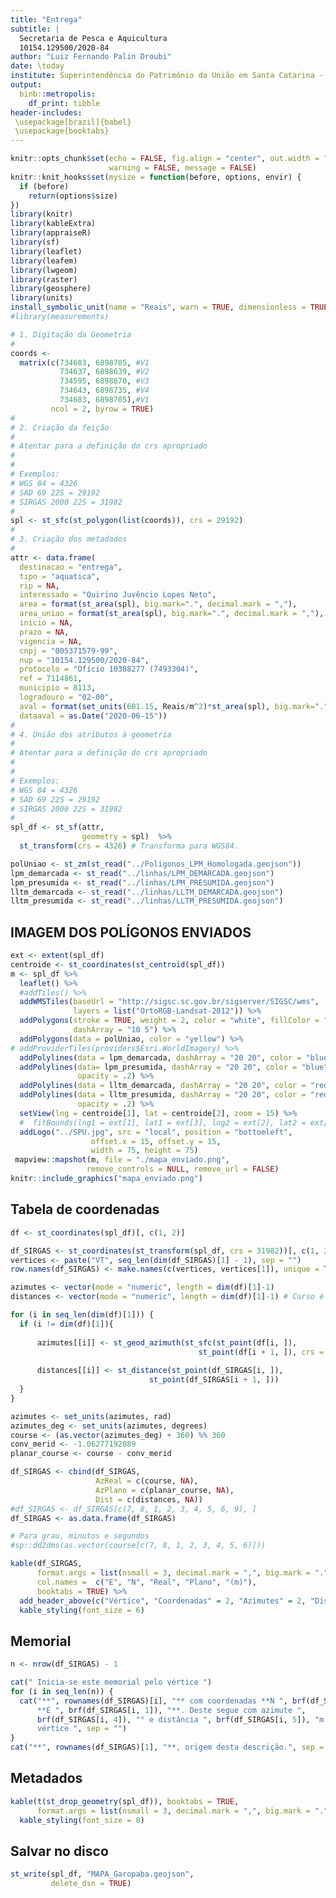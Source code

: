 ```yaml
---
title: "Entrega"
subtitle: |
  Secretaria de Pesca e Aquicultura  
  10154.129500/2020-84  
author: "Luiz Fernando Palin Droubi"
date: \today
institute: Superintendência do Patrimônio da União em Santa Catarina - SPU/SC
output: 
  binb::metropolis:
    df_print: tibble
header-includes:
 \usepackage[brazil]{babel}
 \usepackage{booktabs}
---
```


```r
knitr::opts_chunk$set(echo = FALSE, fig.align = "center", out.width = "100%", 
                      warning = FALSE, message = FALSE)
knitr::knit_hooks$set(mysize = function(before, options, envir) {
  if (before) 
    return(options$size)
})
library(knitr)
library(kableExtra)
library(appraiseR)
library(sf)
library(leaflet)
library(leafem)
library(lwgeom)
library(raster)
library(geosphere)
library(units)
install_symbolic_unit(name = "Reais", warn = TRUE, dimensionless = TRUE)
#library(measurements)
```

```r
# 1. Digitação da Geometria
#  
coords <- 
  matrix(c(734683, 6898705, #V1
           734637, 6898639, #V2
           734595, 6898670, #V3
           734643, 6898735, #V4
           734683, 6898705),#V1
         ncol = 2, byrow = TRUE)
#
# 2. Criação da feição  
#
# Atentar para a definição do crs apropriado
# 
#
# Exemplos:
# WGS 84 = 4326
# SAD 69 22S = 29192
# SIRGAS 2000 22S = 31982
#
spl <- st_sfc(st_polygon(list(coords)), crs = 29192)
#
# 3. Criação dos metadados  
#
attr <- data.frame(
  destinacao = "entrega",
  tipo = "aquatica",
  rip = NA,
  interessado = "Quirino Juvêncio Lopes Neto",
  area = format(st_area(spl), big.mark=".", decimal.mark = ","),
  area_uniao = format(st_area(spl), big.mark=".", decimal.mark = ","),
  inicio = NA,
  prazo = NA,
  vigencia = NA,
  cnpj = "005371579-99",
  nup = "10154.129500/2020-84",
  protocolo = "Ofício 10388277 (7493304)",
  ref = 7114861,
  municipio = 8113,
  logradouro = "02-00",
  aval = format(set_units(601.15, Reais/m^2)*st_area(spl), big.mark=".", decimal.mark = ","),
  dataaval = as.Date("2020-06-15"))
#
# 4. União dos atributos à geometria
#
# Atentar para a definição do crs apropriado
# 
#
# Exemplos:
# WGS 84 = 4326
# SAD 69 22S = 29192
# SIRGAS 2000 22S = 31982
#
spl_df <- st_sf(attr,
                geometry = spl)  %>% 
  st_transform(crs = 4326) # Transforma para WGS84.
```

```r
polUniao <- st_zm(st_read("../Poligonos_LPM_Homologada.geojson"))
lpm_demarcada <- st_read("../linhas/LPM_DEMARCADA.geojson")
lpm_presumida <- st_read("../linhas/LPM_PRESUMIDA.geojson")
lltm_demarcada <- st_read("../linhas/LLTM_DEMARCADA.geojson")
lltm_presumida <- st_read("../linhas/LLTM_PRESUMIDA.geojson")
```

## IMAGEM DOS POLÍGONOS ENVIADOS

```r
ext <- extent(spl_df)
centroide <- st_coordinates(st_centroid(spl_df))
m <- spl_df %>%
  leaflet() %>%
  #addTiles() %>%
  addWMSTiles(baseUrl = "http://sigsc.sc.gov.br/sigserver/SIGSC/wms", 
              layers = list("OrtoRGB-Landsat-2012")) %>%
  addPolygons(stroke = TRUE, weight = 2, color = "white", fillColor = "red",
              dashArray = "10 5") %>%
  addPolygons(data = polUniao, color = "yellow") %>% 
# addProviderTiles(providers$Esri.WorldImagery) %>%
  addPolylines(data = lpm_demarcada, dashArray = "20 20", color = "blue") %>% 
  addPolylines(data= lpm_presumida, dashArray = "20 20", color = "blue", 
               opacity = .2) %>% 
  addPolylines(data = lltm_demarcada, dashArray = "20 20", color = "red") %>% 
  addPolylines(data = lltm_presumida, dashArray = "20 20", color = "red", 
               opacity = .2) %>% 
  setView(lng = centroide[1], lat = centroide[2], zoom = 15) %>% 
  #  fitBounds(lng1 = ext[1], lat1 = ext[3], lng2 = ext[2], lat2 = ext[4]) %>% 
  addLogo("../SPU.jpg", src = "local", position = "bottomleft", 
                  offset.x = 15, offset.y = 15, 
                  width = 75, height = 75)
 mapview::mapshot(m, file = "./mapa_enviado.png", 
                 remove_controls = NULL, remove_url = FALSE)
knitr::include_graphics("mapa_enviado.png")
```
## Tabela de coordenadas

```r
df <- st_coordinates(spl_df)[, c(1, 2)]

df_SIRGAS <- st_coordinates(st_transform(spl_df, crs = 31982))[, c(1, 2)]
vertices <- paste("VT", seq_len(dim(df_SIRGAS)[1] - 1), sep = "")
row.names(df_SIRGAS) <- make.names(c(vertices, vertices[1]), unique = TRUE)

azimutes <- vector(mode = "numeric", length = dim(df)[1]-1)
distances <- vector(mode = "numeric", length = dim(df)[1]-1) # Curso é o azimute de 0 a 360

for (i in seq_len(dim(df)[1])) {
  if (i != dim(df)[1]){
    
      azimutes[[i]] <- st_geod_azimuth(st_sfc(st_point(df[i, ]), 
                                          st_point(df[i + 1, ]), crs = 4326))
      
      distances[[i]] <- st_distance(st_point(df_SIRGAS[i, ]),
                               st_point(df_SIRGAS[i + 1, ]))
  }
}

azimutes <- set_units(azimutes, rad)
azimutes_deg <- set_units(azimutes, degrees)
course <- (as.vector(azimutes_deg) + 360) %% 360
conv_merid <- -1.06277192089
planar_course <- course - conv_merid

df_SIRGAS <- cbind(df_SIRGAS, 
                   AzReal = c(course, NA),
                   AzPlano = c(planar_course, NA),
                   Dist = c(distances, NA))
#df_SIRGAS <- df_SIRGAS[c(7, 8, 1, 2, 3, 4, 5, 6, 9), ]
df_SIRGAS <- as.data.frame(df_SIRGAS)

# Para grau, minutos e segundos
#sp::dd2dms(as.vector(course[c(7, 8, 1, 2, 3, 4, 5, 6)]))

kable(df_SIRGAS, 
      format.args = list(nsmall = 3, decimal.mark = ",", big.mark = "."),
      col.names =  c("E", "N", "Real", "Plano", "(m)"),
      booktabs = TRUE) %>%
  add_header_above(c("Vértice", "Coordenadas" = 2, "Azimutes" = 2, "Distância")) %>%
  kable_styling(font_size = 6)
```

## Memorial

```r
n <- nrow(df_SIRGAS) - 1
```


```r
cat(" Inicia-se este memorial pelo vértice ")
for (i in seq_len(n)) {
  cat("**", rownames(df_SIRGAS)[i], "** com coordenadas **N ", brf(df_SIRGAS[i, 2]), "** e 
      **E ", brf(df_SIRGAS[i, 1]), "**. Deste segue com azimute ", 
      brf(df_SIRGAS[i, 4]), "° e distância ", brf(df_SIRGAS[i, 5]), "m até o 
      vértice ", sep = "")
}
cat("**", rownames(df_SIRGAS)[1], "**, origem desta descrição.", sep = "")
```

## Metadados

```r
kable(t(st_drop_geometry(spl_df)), booktabs = TRUE, 
      format.args = list(nsmall = 3, decimal.mark = ",", big.mark = "."))%>%
  kable_styling(font_size = 8)
```


## Salvar no disco

```r
st_write(spl_df, "MAPA_Garopaba.geojson", 
         delete_dsn = TRUE)
```
